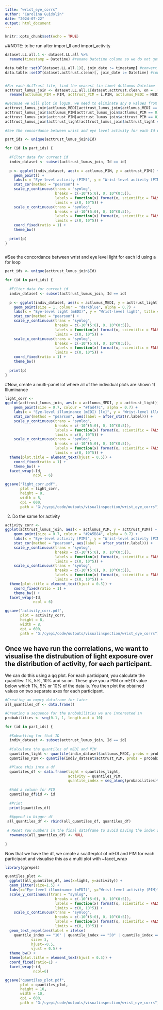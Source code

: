 ---
title: "wrist_eye_corrs"
author: "Carolina Guidolin"
date: "2024-07-22"
output: html_document
---

```{r setup, include=FALSE}
knitr::opts_chunk$set(echo = TRUE)
```

##NOTE: to be run after import_ll and import_activity 
```{r}
dataset.LL.all.1 <- dataset.LL.all %>%
  rename(timestamp = Datetime) #rename Datetime column so we do not get confused between the two files

data.table::setDT(dataset.LL.all.1)[, join_date := timestamp] #convert to data.table and append original column that we want to keep
data.table::setDT(dataset.acttrust.clean)[, join_date := Datetime] #convert to data.table and append original column that we want to keep


#For each ActTrust file, find the nearest (in time) ActLumus Datetime
acttrust_lumus_join <- dataset.LL.all.1[dataset.acttrust.clean, on = .(Id, join_date), roll = "nearest"] %>% #Perform a left join of the two datasets using data.table
  rename(actlumus_PIM = PIM, acttrust_PIM = i.PIM, actlumus_MEDI = MEDI, acttrust_light = i.LIGHT) 

#Because we will plot in log10, we need to eliminate any 0 values from both PIM and light
acttrust_lumus_join$actlumus_MEDI[acttrust_lumus_join$actlumus_MEDI == 0] <- 0.00001
acttrust_lumus_join$actlumus_PIM[acttrust_lumus_join$actlumus_PIM == 0] <- 0.00001
acttrust_lumus_join$acttrust_PIM[acttrust_lumus_join$acttrust_PIM == 0] <- 0.00001
acttrust_lumus_join$acttrust_light[acttrust_lumus_join$acttrust_light == 0] <- 0.00001
  
#See the concordance between wrist and eye level activity for each Id using a for loop

part_ids <- unique(acttrust_lumus_join$Id)

for (id in part_ids) {
  
  #Filter data for current id
  indiv_dataset <- subset(acttrust_lumus_join, Id == id)
  
  p <- ggplot(indiv_dataset, aes(x = actlumus_PIM, y = acttrust_PIM)) +
    geom_point() +
    labs(x = "Eye-level activity (PIM)", y = "Wrist-level activity (PIM)", title = paste0("PID_", id, "_activity")) +
    stat_cor(method = "pearson") +
    scale_y_continuous(trans = "symlog",
                       breaks = c(-10^(5:0), 0, 10^(0:5)),
                       labels = function(x) format(x, scientific = FALSE, big.mark = " "),
                       limits = c(0, 10^5)) +
    scale_x_continuous(trans = "symlog",
                       breaks = c(-10^(5:0), 0, 10^(0:5)),
                       labels = function(x) format(x, scientific = FALSE, big.mark = " "),
                       limits = c(0, 10^5)) +
    coord_fixed(ratio = 1) +
    theme_bw()
  
  print(p)
}
  
```

#See the concordance between wrist and eye level light for each Id using a for loop 
```{r}


part_ids <- unique(acttrust_lumus_join$Id)

for (id in part_ids) {
  
  #Filter data for current id
  indiv_dataset <- subset(acttrust_lumus_join, Id == id)
  
  p <- ggplot(indiv_dataset, aes(x = actlumus_MEDI, y = acttrust_light)) +
    geom_point(size = 1, colour = "darkblue", alpha = 0.7) +
    labs(x = "Eye-level light (mEDI)", y = "Wrist-level light", title = paste0("PID_", id, "_light")) +
    stat_cor(method = "pearson") +
    scale_y_continuous(trans = "symlog",
                       breaks = c(-10^(5:0), 0, 10^(0:5)),
                       labels = function(x) format(x, scientific = FALSE, big.mark = " "),
                       limits = c(0, 10^5)) +
    scale_x_continuous(trans = "symlog",
                       breaks = c(-10^(5:0), 0, 10^(0:5)),
                       labels = function(x) format(x, scientific = FALSE, big.mark = " "),
                       limits = c(0, 10^5)) +
    coord_fixed(ratio = 1) +
    theme_bw()
  
  print(p)
}

```

#Now, create a multi-panel lot where all of the individual plots are shown 
1) Illuminance
```{r}
light_corr <-
ggplot(acttrust_lumus_join, aes(x = actlumus_MEDI, y = acttrust_light)) +
    geom_point(size = 0.7, colour = "#fad47c", alpha = 0.7) +
    labs(x = "Eye-level illuminance (mEDI) [lx]", y = "Wrist-level illuminance [lx]", title = "Relationship between wrist- and eye-level illuminance") +
    stat_cor(method = "pearson", aes(label = after_stat(r.label))) +
    scale_y_continuous(trans = "symlog",
                       breaks = c(-10^(5:0), 0, 10^(0:5)),
                       labels = function(x) format(x, scientific = FALSE, big.mark = " "),
                       limits = c(0, 10^5)) +
    scale_x_continuous(trans = "symlog",
                       breaks = c(-10^(5:0), 0, 10^(0:5)),
                       labels = function(x) format(x, scientific = FALSE, big.mark = " "),
                       limits = c(0, 10^5)) +
  theme(plot.title = element_text(hjust = 0.5)) +
    coord_fixed(ratio = 1) +
    theme_bw() +
  facet_wrap(~Id,
             ncol = 6)

ggsave("light_corr.pdf",
       plot = light_corr,
       height = 8,
       width = 8,
       dpi = 600,
       path = "G:/cyepi/code/outputs/visualinspection/wrist_eye_corrs")

```

2) Do the same for activity
```{r}
activity_corr <-
ggplot(acttrust_lumus_join, aes(x = actlumus_PIM, y = acttrust_PIM)) +
    geom_point(size = 0.7, colour = "#2A5B84", alpha = 0.7) +
    labs(x = "Eye-level activity [PIM]", y = "Wrist-level activity [PIM]", title = "Relationship between wrist- and eye-level activity") +
    stat_cor(method = "pearson", aes(label = after_stat(r.label))) +
    scale_y_continuous(trans = "symlog",
                       breaks = c(-10^(5:0), 0, 10^(0:5)),
                       labels = function(x) format(x, scientific = FALSE, big.mark = " "),
                       limits = c(0, 10^5)) +
    scale_x_continuous(trans = "symlog",
                       breaks = c(-10^(5:0), 0, 10^(0:5)),
                       labels = function(x) format(x, scientific = FALSE, big.mark = " "),
                       limits = c(0, 10^5)) +
  theme(plot.title = element_text(hjust = 0.5)) +
    coord_fixed(ratio = 1) +
    theme_bw() +
  facet_wrap(~Id,
             ncol = 6)

ggsave("activity_corr.pdf",
       plot = activity_corr,
       height = 8,
       width = 8,
       dpi = 600,
       path = "G:/cyepi/code/outputs/visualinspection/wrist_eye_corrs")
```

## Once we have run the correlations, we want to visualise the distrubution of light exposure over the distribution of activity, for each participant.
We can do this using a qq plot. For each participant, you calculate the quantiles: 1%, 5%, 10% and so on. These give you a PIM or mEDI value below which 1%, 5% or 10% of the data is. You then plot the obtained values on two separate axes for each participant.
```{r}
#Creating an empty dataframe for later
all_quantiles_df <- data.frame()

#Creating a sequence for the probabilities we are interested in
probabilities <- seq(0.1, 1, length.out = 10) 

for (id in part_ids) {
  
  #Subsetting for that ID
  indiv_dataset <- subset(acttrust_lumus_join, Id == id)
  
  #Calculate the quantiles of mEDI and PIM
  quantiles_light <- quantile(indiv_dataset$actlumus_MEDI, probs = probabilities)
  quantiles_PIM <- quantile(indiv_dataset$acttrust_PIM, probs = probabilities)

  #Place this into a df
  quantiles_df <- data.frame(light = quantiles_light,
                             activity = quantiles_PIM,
                             quantile_index = seq_along(probabilities)*10)
  
  #Add a column for PID
  quantiles_df$id <- id
  
  #Print
  print(quantiles_df)
  
  #Append to bigger df 
 all_quantiles_df <- rbind(all_quantiles_df, quantiles_df)
 
 # Reset row numbers in the final dataframe to avoid having the index as percentages
  rownames(all_quantiles_df) <- NULL
  
}

```

Now that we have the df, we create a scatterplot of mEDI and PIM for each participant and visualise this as a multi plot with ~facet_wrap
```{r}
library(ggrepel)

quantiles_plot <- 
  ggplot(all_quantiles_df, aes(x=light, y=activity)) +
  geom_jitter(size=1.5) +
  labs(x="Eye-level illuminance (mEDI)", y="Wrist-level activity (PIM)", title = "Distribution of light and activity across participants") +
  scale_y_continuous(trans = "symlog",
                       breaks = c(-10^(5:0), 0, 10^(0:5)),
                       labels = function(x) format(x, scientific = FALSE, big.mark = " "),
                       limits = c(0, 10^5)) +
    scale_x_continuous(trans = "symlog",
                       breaks = c(-10^(5:0), 0, 10^(0:5)),
                       labels = function(x) format(x, scientific = FALSE, big.mark = " "),
                       limits = c(0, 10^5)) +
  geom_text_repel(aes(label = ifelse(
    quantile_index == "10" | quantile_index == "50" | quantile_index == "100", quantile_index,"")), #only added some of the labels, as adding all would make the plot too messy
            size= 3,
            hjust=-0.5,
            vjust = 0.5) +
  theme_bw() +
  theme(plot.title = element_text(hjust = 0.5)) +
  coord_fixed(ratio=1) +
  facet_wrap(~id,
             ncol=6)

ggsave("quantiles_plot.pdf",
       plot = quantiles_plot,
       height = 10,
       width = 10,
       dpi = 600,
       path = "G:/cyepi/code/outputs/visualinspection/wrist_eye_corrs")


```

